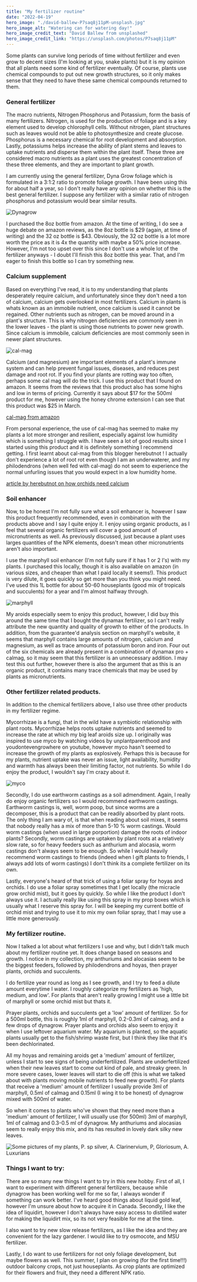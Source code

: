```yaml
---
title: "My fertilizer routine"
date: "2022-04-19"
hero_image: "./david-ballew-P7saq8j11pM-unsplash.jpg"
hero_image_alt: "Watering can for watering day!"
hero_image_credit_text: "David Ballew from unsplashed"
hero_image_credit_link: "https://unsplash.com/photos/P7saq8j11pM"
---
```


Some plants can survive long periods of time without fertilizer and even grow to decent sizes (I'm looking 
at you, snake plants) but it is my opinion that all plants need some kind of fertilizer eventually. Of course, 
plants use chemical compounds to put out new growth structures, so it only makes sense that they need to 
have these same chemical compounds returned to them.

### General fertilizer
The macro nutrients, Nitrogen Phosphorus and Potassium, form the basis of many fertilizers. Nitrogen, is used 
for the production of foliage and is a key element used to develop chlorophyll cells. Without nitrogen, plant 
structures such as leaves would not be able to photosynthesize and create glucose. Phosphorus is a necessary
chemical for root development and absorption. Lastly, potassiums helps increase the ability of plant stems and 
leaves to uptake nutrients and disperse them within the plant itself. These three are considered macro nutrients
as a plant uses the greatest concentration of these three elements, and they are important to plant growth. 

I am currently using the general fertilizer, Dyna Grow foliage which is formulated in a 3:1:2 ratio to promote 
foliage growth. I have been using this for about half a year, so I don't really have any opinion on whether this 
is the best general fertilizer. I suppose any fertilizer with a similar ratio of nitrogen phosphorus and potassium 
would bear similar results.

![Dynagrow](./dynagrow.jpg)

I purchased the 8oz bottle from amazon. At the time of writing, I do see a huge debate on amazon reviews, as the 
8oz bottle is $29 (again, at time of writing) and the 32 oz bottle is $43. Obviously, the 32 oz bottle is a lot 
more worth the price as it is 4x the quantity with maybe a 50% price increase. However, I'm not too upset over 
this since I don't use a whole lot of the fertilizer anyways - I doubt I'll finish this 8oz bottle this year. That,
and I'm eager to finish this bottle so I can try something new.

### Calcium supplement 

Based on everything I've read, it is to my understanding that plants desperately require calcium, and unfortunately 
since they don't need a ton of calcium, calcium gets overlooked in most fertilizers. Calcium in plants is whats known 
as an immobile nutrient, once calcium is used it cannot be regained. Other nutrients such as nitrogen, can be 
moved around in a plant's structure. This is why nitrogen deficiencies are commonly seen in the lower leaves - the 
plant is using those nutrients to power new growth. Since calcium is immobile, calcium deficiencies are most 
commonly seen in newer plant structures. 

![cal-mag](./calmag.jpg)

Calcium (and magnesium) are important elements of a plant's immune system and can help prevent fungal issues, diseases,
and reduces pest damage and root rot. If you find your plants are rotting way too often, perhaps some cal mag will 
do the trick. I use this product that I found on amazon. It seems from the reviews that this product also has some 
highs and low in terms of pricing. Currently it says about $17 for the 500ml product for me, however using the honey 
chrome extension I can see that this product was $25 in March. 

[cal-mag from amazon](https://www.amazon.ca/Advanced-Nutrients-Sensi-Cal-Mag-Nutrient/dp/B00P8EVEEY/ref=sr_1_6?keywords=cal+mag+for+plants&qid=1650407063&sprefix=cal+mag%2Caps%2C106&sr=8-6)

From personal experience, the use of cal-mag has seemed to make my plants a lot more stronger and resilient, especially
against low humidity which is something I struggle with. I have seen a lot of good results since I started using this 
product and it is definitely something I recommend getting. I first learnt about cal-mag from this blogger herebutnot !
I actually don't experience a lot of root rot even though I am an underwaterer, and my philodendrons (when well fed 
with cal-mag) do not seem to experience the normal unfurling issues that you would expect in a low humidity home.

[article by herebutnot on how orchids need calcium](https://herebutnot.com/getting-leaves-crown-phalaenopsis-wet-isnt-end-world/)

### Soil enhancer 

Now, to be honest I'm not fully sure what a soil enhancer is, however I saw this product frequently recommended,
even in combination with the products above and I say I quite enjoy it. I enjoy using organic products, as I feel 
that several organic fertilizers will cover a good amount of micronutrients as well. As previously discussed, just 
because a plant uses larges quantities of the NPK elements, doesn't mean other micronutrients aren't also important. 

I use the marphyll soil enhancer (I'm not fully sure if it has 1 or 2 l's) with my plants. I purchased this locally, 
though it is also available on amazon (in various sizes, and cheaper than what I paid locally it seems!). This 
product is very dilute, it goes quickly so get more than you think you might need. I've used this 1L bottle for 
about 50-60 houseplants (good mix of tropicals and succulents) for a year and I'm almost halfway through.

![marphyll](./Marphyl.jpg)

My aroids especially seem to enjoy this product, however, I did buy this around the same time that I bought the 
dynamax fertilizer, so I can't really attribute the new quantity and quality of growth to either of the products. 
In addition, from the guarantee'd analysis section on marphyll's website, it seems that marphyll contains large 
amounts of nitrogen, calcium and magnesium, as well as trace amounts of potassium boron and iron. Four out of 
the six chemicals are already present in a combination of dynamax pro + calmag, so it may seem that this fertilizer 
is an unnecessary addition. I may test this out further, however there is also the argument that as this is an 
organic product, it contains many trace chemicals that may be used by plants as micronutrients. 

### Other fertilizer related products.

In addition to the chemical fertilizers above, I also use three other products in my fertilizer regime. 

Mycorrhizae is a fungi, that in the wild have a symbiotic relationship with plant roots. Mycorrhizae helps 
roots uptake nutrients and seemed to increase the rate at which my big leaf aroids size up. I originally was 
inspired to use myco by watching videos by unplantparenthood and youdontevengrowhere on youtube, however 
myco hasn't seemed to increase the growth of my plants as explosively. Perhaps this is because for my plants, 
nutrient uptake was never an issue, light availability, humidity and warmth has always been their 
limiting factor, not nutrients. So while I do enjoy the product, I wouldn't say I'm crazy about it.

![myco](./myco.jpg)

Secondly, I do use earthworm castings as a soil admendment. Again, I really do enjoy organic fertilizers so 
I would recommend earthworm castings. Earthworm castings is, well, worm poop, but since worms are a decomposer,
this is a product that can be readily absorbed by plant roots. The only thing I am wary of, is that when 
reading about soil mixes, it seems that nobody really has a mix of more than 5-10 % worm castings. Would worm
castings (when used in large porportion) damage the roots of indoor plants? Secondly, worm castings are 
uptaken by plant roots at a relatively slow rate, so for heavy feeders such as anthurium and alocasia, worm 
castings don't always seem to be enough. So while I would heavily recommend worm castings to friends (indeed 
when I gift plants to friends, I always add lots of worm castings) I don't think its a complete fertilizer 
on its own. 

Lastly, everyone's heard of that trick of using a foliar spray for hoyas and orchids. I do use a foliar spray 
sometimes that I get locally (the micracle grow orchid mist), but it goes by quickly. So while I like the 
product I don't always use it. I actually really like using this spray in my prop boxes which is usually what 
I reserve this spray for. I will be keeping my current bottle of orchid mist and trying to use it to mix 
my own foliar spray, that I may use a little more generously.

### My fertilizer routine.

Now I talked a lot about what fertilizers I use and why, but I didn't talk much about my fertilizer routine yet. 
It does change based on seasons and growth. I notice in my collection, my anthuriums and alocasias seem to be 
the biggest feeders, followed by philodendrons and hoyas, then prayer plants, orchids and succulents. 

I do fertilize year round as long as I see growth, and I try to feed a dilute amount everytime I water. I roughly
categorize my fertilizers as 'high, medium, and low'. For plants that aren't really growing I might use a little 
bit of marphyll or some orchid mist but thats it.

Prayer plants, orchids and succulents get a 'low' amount of fertilizer. So for a 500ml bottle, this is roughly 1ml 
of marphyll, 0.2-0.3ml of calmag, and a few drops of dynagrow. Prayer plants and orchids also seem 
to enjoy it when I use leftover aquarium water. My aquarium is planted, so the aquatic plants usually get to the 
fish/shrimp waste first, but I think they like that it's been dechlorinated. 

All my hoyas and remaining aroids get a 'medium' amount of fertilizer, unless I start to see signs of being 
underfertilized. Plants are underfertilized when their new leaves start to come out kind of pale, and streaky green. 
In more severe cases, lower leaves will start to die off (this is what we talked about with plants moving mobile 
nutrients to feed new growth). For plants that receive a 'medium' amount of fertilizer I usually provide 3ml of 
marphyll, 0.5ml of calmag and 0.15ml (I wing it to be honest) of dynagrow mixed with 500ml of water.

So when it comes to plants who've shown that they need more than a 'medium' amount of fertilizer, I will usually 
use (for 500ml) 3ml of marphyll, 1ml of calmag and 0.3-0.5 ml of dynagrow. My anthuriums and alocasias seem 
to really enjoy this mix, and its has resulted in lovely dark silky new leaves. 

![Some pictures of my plants, P. sp silver, A. Clarinervium, P, Gloriosum, A. Luxurians](./leaves.jpg)

### Things I want to try:

There are so many new things I want to try in this new hobby. First of all, I want to experiment with different 
general fertilizers, because while dynagrow has been working well for me so far, I always wonder if something 
can work better. I've heard good things about liquid gold leaf, however I'm unsure about how to acquire it in 
Canada. Secondly, I like the idea of liquidirt, however I don't always have easy access to distilled water for 
making the liquidirt mix, so its not very feasible for me at the time. 

I also want to try new slow release fertilizers, as I like the idea and they are convenient for the lazy 
gardener. I would like to try osmocote, and MSU fertilizer.

Lastly, I do want to use fertilizers for not only foliage development, but maybe flowers as well. This summer,
I plan on growing (for the first time!!!) outdoor balcony crops, not just houseplants. As crop plants are 
optimized for their flowers and fruit, they need a different NPK ratio. 